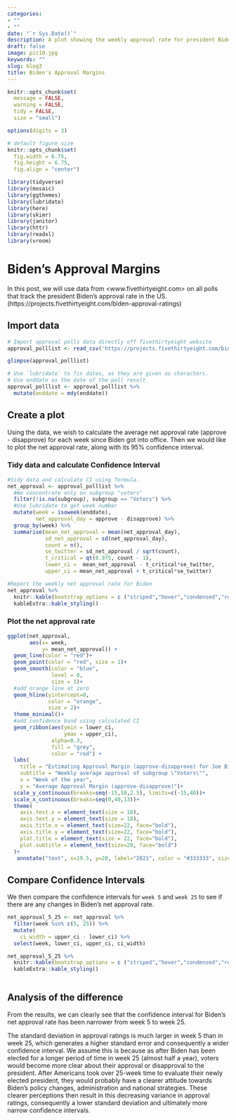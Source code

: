 ```yaml
---
categories:
- ""
- ""
date: "`r Sys.Date()`"
description: A plot showing the weekly approval rate for president Biden
draft: false
image: pic10.jpg
keywords: ""
slug: blog3
title: Biden's Approval Margins
---
```


```r
knitr::opts_chunk$set(
  message = FALSE, 
  warning = FALSE, 
  tidy = FALSE,
  size = "small")

options(digits = 3)

# default figure size
knitr::opts_chunk$set(
  fig.width = 6.75, 
  fig.height = 6.75,
  fig.align = "center")
```

```r
library(tidyverse)
library(mosaic)
library(ggthemes)
library(lubridate)
library(here)
library(skimr)
library(janitor)
library(httr)
library(readxl)
library(vroom)
```

# Biden's Approval Margins

In this post, we will use data from <www.fivethirtyeight.com> on all polls that track the president Biden's approval rate in the US.
(https://projects.fivethirtyeight.com/biden-approval-ratings)

## Import data
```r
# Import approval polls data directly off fivethirtyeight website
approval_polllist <- read_csv('https://projects.fivethirtyeight.com/biden-approval-data/approval_polllist.csv') 

glimpse(approval_polllist)

# Use `lubridate` to fix dates, as they are given as characters.
# Use enddate as the date of the poll result
approval_polllist <- approval_polllist %>% 
  mutate(enddate = mdy(enddate))

```

## Create a plot
Using the data, we wish to calculate the average net approval rate (approve - disapprove) for each week since Biden got into office. \n
Then we would like to plot the net approval rate, along with its 95% confidence interval.

### Tidy data and calculate Confidence Interval
```r
#tidy data and calculate CI using formula. 
net_approval <- approval_polllist %>% 
  #We concentrate only on subgroup "voters"
  filter(!is.na(subgroup), subgroup == "Voters") %>%
  #Use lubridate to get week number
  mutate(week = isoweek(enddate),
         net_approval_day = approve - disapprove) %>% 
  group_by(week) %>%
  summarise(mean_net_approval = mean(net_approval_day),
            sd_net_approval = sd(net_approval_day),
            count = n(),
            se_twitter = sd_net_approval / sqrt(count),
            t_critical = qt(0.975, count - 1),
            lower_ci =  mean_net_approval - t_critical*se_twitter,
            upper_ci = mean_net_approval + t_critical*se_twitter)

#Report the weekly net approval rate for Biden
net_approval %>% 
  knitr::kable(bootstrap_options = c ("striped","hover","condensed","responsive")) %>%
  kableExtra::kable_styling()
```

### Plot the net approval rate
```r
ggplot(net_approval, 
       aes(x= week, 
           y= mean_net_approval)) +
  geom_line(color = "red")+
  geom_point(color = "red", size = 1)+
  geom_smooth(color = "blue",
              level = 0,
              size = 1)+
  #add orange line at zero
  geom_hline(yintercept=0, 
             color = "orange", 
             size = 2)+
  theme_minimal()+
  #add confidence band using calculated CI
  geom_ribbon(aes(ymin = lower_ci, 
                  ymax = upper_ci),
              alpha=0.3,
              fill = "grey",
              color = "red") + 
  labs(
    title = "Estimating Approval Margin (approve-disapprove) for Joe Biden",
    subtitle = "Weekly average approval of subgroup \"Voters\"",
    x = "Week of the year",
    y = "Average Approval Margin (approve-disapprove)")+
  scale_y_continuous(breaks=seq(-15,10,2.5), limits=c(-15,40))+
  scale_x_continuous(breaks=seq(0,40,13))+
  theme(
    axis.text.x = element_text(size = 18),
    axis.text.y = element_text(size = 18),
    axis.title.x = element_text(size=22, face="bold"),
    axis.title.y = element_text(size=22, face="bold"),
    plot.title = element_text(size = 22, face="bold"),
    plot.subtitle = element_text(size=20, face="bold")
  )+
   annotate("text", x=19.5, y=20, label="2021", color = "#333333", size=8)

```

## Compare Confidence Intervals

We then compare the confidence intervals for `week 5` and `week 25` to see if there are any changes in Biden's net approval rate.
```r
net_approval_5_25 <- net_approval %>% 
  filter(week %in% c(5, 25)) %>% 
  mutate(
    ci_width = upper_ci - lower_ci) %>% 
  select(week, lower_ci, upper_ci, ci_width)

net_approval_5_25 %>% 
  knitr::kable(bootstrap_options = c ("striped","hover","condensed","responsive")) %>%
  kableExtra::kable_styling()
  
```

## Analysis of the difference

From the results, we can clearly see that the confidence interval for Biden's net approval rate has been narrower from week 5 to week 25. \n

The standard deviation in approval ratings is much larger in week 5 than in week 25, which generates a higher standard error and consequently a wider confidence interval. We assume this is because as after Biden has been elected for a longer period of time in week 25 (almost half a year), voters would become more clear about their approval or disapproval to the president. After Americans took over 25-week time to evaluate their newly elected president, they would probably have a clearer attitude towards Biden's policy changes, administration and national strategies. These clearer perceptions then result in this decreasing variance in approval ratings, consequently a lower standard deviation and ultimately more narrow confidence intervals.